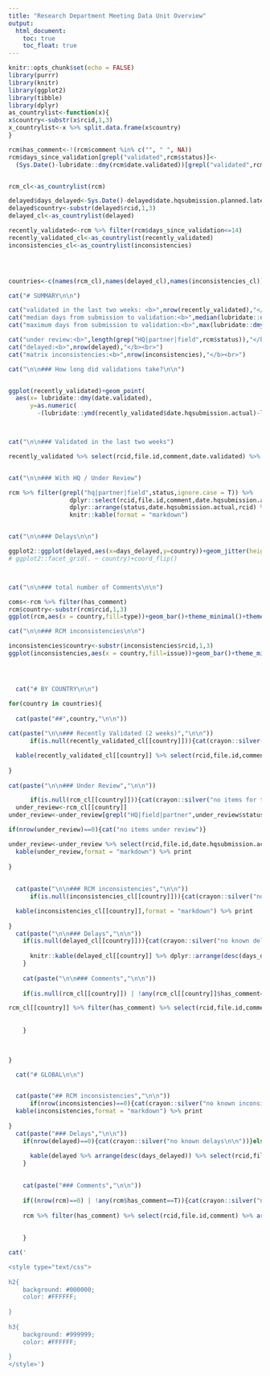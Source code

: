 ```yaml
---
title: "Research Department Meeting Data Unit Overview"
output:
  html_document:
    toc: true
    toc_float: true
---
```


```r
knitr::opts_chunk$set(echo = FALSE)
library(purrr)
library(knitr)
library(ggplot2)
library(tibble)
library(dplyr)
as_countrylist<-function(x){
x$country<-substr(x$rcid,1,3)
x_countrylist<-x %>% split.data.frame(x$country)  
}

rcm$has_comment<-!(rcm$comment %in% c("", " ", NA))
rcm$days_since_validation[grepl("validated",rcm$status)]<-
  (Sys.Date()-lubridate::dmy(rcm$date.validated))[grepl("validated",rcm$status)]


rcm_cl<-as_countrylist(rcm)

delayed$days_delayed<-Sys.Date()-delayed$date.hqsubmission.planned.latest
delayed$country<-substr(delayed$rcid,1,3)
delayed_cl<-as_countrylist(delayed)

recently_validated<-rcm %>% filter(rcm$days_since_validation<=14)
recently_validated_cl<-as_countrylist(recently_validated)
inconsistencies_cl<-as_countrylist(inconsistencies)




countries<-c(names(rcm_cl),names(delayed_cl),names(inconsistencies_cl)) %>% unique %>% sort


```

```r
cat("# SUMMARY\n\n")

cat("validated in the last two weeks: <b>",nrow(recently_validated),"</b><br>")
cat("median days from submission to validation:<b>",median(lubridate::dmy(recently_validated$date.validated)-lubridate::ymd(recently_validated$date.hqsubmission.actual),na.rm = T),"</b><br>")
cat("maximum days from submission to validation:<b>",max(lubridate::dmy(recently_validated$date.validated)-lubridate::ymd(recently_validated$date.hqsubmission.actual),na.rm = T),"</b><br>")

cat("under review:<b>",length(grep("HQ|partner|field",rcm$status)),"</b><br>")
cat("delayed:<b>",nrow(delayed),"</b><br>")
cat("matrix inconsistencies:<b>",nrow(inconsistencies),"</b><br>")

cat("\n\n### How long did validations take?\n\n")


ggplot(recently_validated)+geom_point(
  aes(x= lubridate::dmy(date.validated),
      y=as.numeric(
        -(lubridate::ymd(recently_validated$date.hqsubmission.actual)-lubridate::dmy(recently_validated$date.validated)))))+xlab("date validated")+ylab("days until validation")



cat("\n\n### Validated in the last two weeks")

recently_validated %>% select(rcid,file.id,comment,date.validated) %>% dplyr::arrange(date.validated,rcid) %>%  knitr::kable(format = "markdown")


cat("\n\n### With HQ / Under Review")

rcm %>% filter(grepl("hq|partner|field",status,ignore.case = T)) %>%
                 dplyr::select(rcid,file.id,comment,date.hqsubmission.actual,status) %>%
                 dplyr::arrange(status,date.hqsubmission.actual,rcid) %>% 
                 knitr::kable(format = "markdown")


cat("\n\n### Delays\n\n")

ggplot2::ggplot(delayed,aes(x=days_delayed,y=country))+geom_jitter(height=0.2,width=7,alpha=0.5)+theme_minimal()+scale_x_continuous("days passed planned submission date")+theme(axis.text.y  = element_text(size=1))+geom_text(aes(label=file.id),hjust=0.5,angle=0,nudge_y=-0.5,size=2,check_overlap = T)
# ggplot2::facet_grid(. ~ country)+coord_flip()



cat("\n\n### total number of Comments\n\n")

coms<-rcm %>% filter(has_comment)
rcm$country<-substr(rcm$rcid,1,3)
ggplot(rcm,aes(x = country,fill=type))+geom_bar()+theme_minimal()+theme(legend.position = "right")+coord_flip()+scale_fill_discrete(name="type",label=c(`FALSE`="no",`TRUE`="yes"))

cat("\n\n### RCM inconsistencies\n\n")

inconsistencies$country<-substr(inconsistencies$rcid,1,3)
ggplot(inconsistencies,aes(x = country,fill=issue))+geom_bar()+theme_minimal()+theme(legend.position = "right")+coord_flip()





```


```r
  cat("# BY COUNTRY\n\n")

for(country in countries){
  
  cat(paste("##",country,"\n\n"))
  
cat(paste("\n\n### Recently Validated (2 weeks)","\n\n"))
      if(is.null(recently_validated_cl[[country]])){cat(crayon::silver("no items\n\n"))}else{

  kable(recently_validated_cl[[country]] %>% select(rcid,file.id,comment,days_since_validation) %>% dplyr::arrange(days_since_validation),format = "markdown") %>% print
  
}
  
cat(paste("\n\n### Under Review","\n\n"))

      if(is.null(rcm_cl[[country]])){cat(crayon::silver("no items for this country\n\n"))}else{
  under_review<-rcm_cl[[country]]
under_review<-under_review[grepl("HQ|field|partner",under_review$status,ignore.case = T),,drop=F]

if(nrow(under_review)==0){cat("no items under review")}

under_review<-under_review %>% select(rcid,file.id,date.hqsubmission.actual) %>% dplyr::arrange(lubridate::ymd(date.hqsubmission.actual))
  kable(under_review,format = "markdown") %>% print
  
}
  
  
  cat(paste("\n\n### RCM inconsistencies","\n\n"))
      if(is.null(inconsistencies_cl[[country]])){cat(crayon::silver("no known inconsistencies\n\n"))}else{

  kable(inconsistencies_cl[[country]],format = "markdown") %>% print
  
}
  cat(paste("\n\n### Delays","\n\n"))
    if(is.null(delayed_cl[[country]])){cat(crayon::silver("no known delays\n\n"))}else{
  
      knitr::kable(delayed_cl[[country]] %>% dplyr::arrange(desc(days_delayed)) %>% dplyr::select(rcid,file.id,days_delayed),format = "markdown") %>% print
    }
  
    cat(paste("\n\n### Comments","\n\n"))
    
    if(is.null(rcm_cl[[country]]) | !any(rcm_cl[[country]]$has_comment==T)){cat(crayon::silver("no comments\n\n"))}else{

rcm_cl[[country]] %>% filter(has_comment) %>% select(rcid,file.id,comment) %>% arrange(rcid) %>% kable(format = "markdown") %>% print
      
      
    }

  
  
}
```


```r

  cat("# GLOBAL\n\n")


  cat(paste("## RCM inconsistencies","\n\n"))
      if(nrow(inconsistencies)==0){cat(crayon::silver("no known inconsistencies\n\n"))}else{
  kable(inconsistencies,format = "markdown") %>% print
  
}
  cat(paste("### Delays","\n\n"))
    if(nrow(delayed)==0){cat(crayon::silver("no known delays\n\n"))}else{
  
      kable(delayed %>% arrange(desc(days_delayed)) %>% select(rcid,file.id,days_delayed),format = "markdown") %>% print
    }

  
    cat(paste("### Comments","\n\n"))
    
    if((nrow(rcm)==0) | !any(rcm$has_comment==T)){cat(crayon::silver("no comments\n\n"))}else{
      
    rcm %>% filter(has_comment) %>% select(rcid,file.id,comment) %>% arrange(rcid) %>% kable(format = "markdown") %>% print
      
      
    }


```



```r
cat('

<style type="text/css">
	
h2{
	background: #000000;
	color: #FFFFFF;
  
}
	
h3{
	background: #999999;
	color: #FFFFFF;
  
}
</style>')

```
